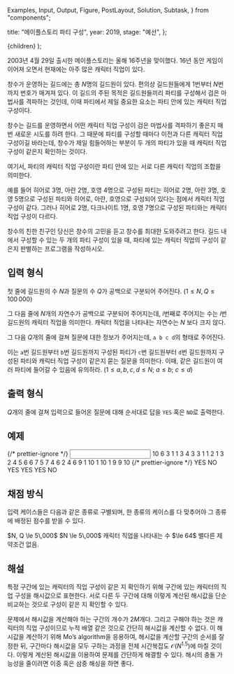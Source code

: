   Examples,
  Input,
  Output,
  Figure,
  PostLayout,
  Solution,
  Subtask,
} from "components";

  title: "메이플스토리 파티 구성",
  year: 2019,
  stage: "예선",
};

  <PostLayout meta={meta}>{children}</PostLayout>
);

$2003$년 $4$월 $29$일 출시한 메이플스토리는 올해 $16$주년을 맞이했다. $16$년 동안 게임이 이어져 오면서 현재에는 아주 많은 캐릭터 직업이 있다.

창수가 운영하는 길드에는 총 $N$명의 길드원이 있다. 편의상 길드원들에게 $1$번부터 $N$번까지 번호가 매겨져 있다. 이 길드의 주된 목적은 길드원들끼리 파티를 구성해서 검은 마법사를 격파하는 것인데, 이때 파티에서 제일 중요한 요소는 파티 안에 있는 캐릭터 직업 구성이다.

창수는 길드를 운영하면서 어떤 캐릭터 직업 구성이 검은 마법사를 격파하기 좋은지 매번 새로운 시도를 하려 한다. 그 때문에 파티를 구성할 때마다 이전과 다른 캐릭터 직업 구성이길 바라는데, 창수가 제일 힘들어하는 부분이 두 개의 파티가 있을 때 캐릭터 직업 구성이 같은지 확인하는 것이다.

여기서, 파티의 캐릭터 직업 구성이란 파티 안에 있는 서로 다른 캐릭터 직업의 조합을 의미한다.

예를 들어 히어로 $3$명, 아란 $2$명, 호영 $4$명으로 구성된 파티는 히어로 $2$명, 아란 $3$명, 호영 $5$명으로 구성된 파티와 히어로, 아란, 호영으로 구성되어 있다는 점에서 캐릭터 직업 구성이 같다. 그러나 히어로 $2$명, 다크나이트 $1$명, 호영 $7$명으로 구성된 파티와는 캐릭터 직업 구성이 다르다.

창수의 친한 친구인 당신은 창수의 고민을 듣고 창수를 최대한 도와주려고 한다. 길드 내에서 구성할 수 있는 두 개의 파티 구성이 있을 때, 파티에 있는 캐릭터 직업의 구성이 같은지 판별하는 프로그램을 작성하시오.

## 입력 형식

첫 줄에 길드원의 수 $N$과 질문의 수 $Q$가 공백으로 구분되어 주어진다. ($1 \le N, Q \le 100\,000$)

그 다음 줄에 $N$개의 자연수가 공백으로 구분되어 주어지는데, $i$번째로 주어지는 수는 $i$번 길드원의 캐릭터 직업을 의미한다. 캐릭터 직업을 나타내는 자연수는 $N$ 보다 크지 않다.

그 다음 $Q$개의 줄에 걸쳐 질문에 대한 정보가 주어지는데, `a b c d`의 형태로 주어진다.

이는 `a`번 길드원부터 `b`번 길드원까지 구성된 파티가 `c`번 길드원부터 `d`번 길드원까지 구성된 파티와 캐릭터 직업 구성이 같은지 묻는 질문을 의미한다. 이때, 같은 길드원이 여러 파티에 들어갈 수 있음에 유의하라. ($1 \le a, b, c, d \le N$; $a \le b$; $c \le d$)

## 출력 형식

$Q$개의 줄에 걸쳐 입력으로 들어온 질문에 대해 순서대로 답을 `YES` 혹은 `NO`로 출력한다.

## 예제

<Examples>
  {/* prettier-ignore */}
  <Input>
    10 6
    3 1 1 3 4 3 3 1 1 2
    1 3 2 4
    5 6 6 7
    5 7 4 6
    2 4 6 9
    1 10 1 10
    1 9 9 10
  </Input>
  {/* prettier-ignore */}
  <Output>
    YES
    NO
    YES
    YES
    YES
    NO
  </Output>
</Examples>

## 채점 방식

입력 케이스들은 다음과 같은 종류로 구별되며, 한 종류의 케이스를 다 맞추어야 그 종류에 배정된 점수를 받을 수 있다.

<Subtask index={1} score={7}>
  $N, Q \le 5\,000$
</Subtask>
<Subtask index={2} score={23}>
  $N \le 5\,000$
</Subtask>
<Subtask index={3} score={21}>
  캐릭터 직업을 나타내는 수 $\le 64$
</Subtask>
<Subtask index={4} score={49}>
  별다른 제약조건 없음.
</Subtask>

## 해설

<Solution>

특정 구간에 있는 캐릭터의 직업 구성이 같은 지 확인하기 위해 구간에 있는
캐릭터의 직업 구성을 해시값으로 표현한다. 서로 다른 두 구간에 대해 이렇게
계산된 해시값을 단순 비교하는 것으로 구성이 같은 지 확인할 수 있다.

문제에서 해시값을 계산해야 하는 구간의 개수가 $2M$개다. 그리고 구해야 하는 것은 캐릭터의
직업 구성이므로 누적 배열 같은 것으로 간단히 해시값을 계산할 수 없다. 이
해시값을 계산하기 위해 Mo’s algorithm을 응용하여, 해시값을 계산할 구간의
순서를 잘 정한 뒤, 구간마다 해시값을 모두 구하는 과정을 전체 시간복잡도
$\mathcal{O}(N^{1.5})$에 마칠 것이다. 이렇게 계산된 해시값을 이용하여 문제를 간단하게 해결할
수 있다. 해시의 충돌 가능성을 줄이려면 이중 혹은 삼중 해싱을 하면 좋다.

</Solution>
